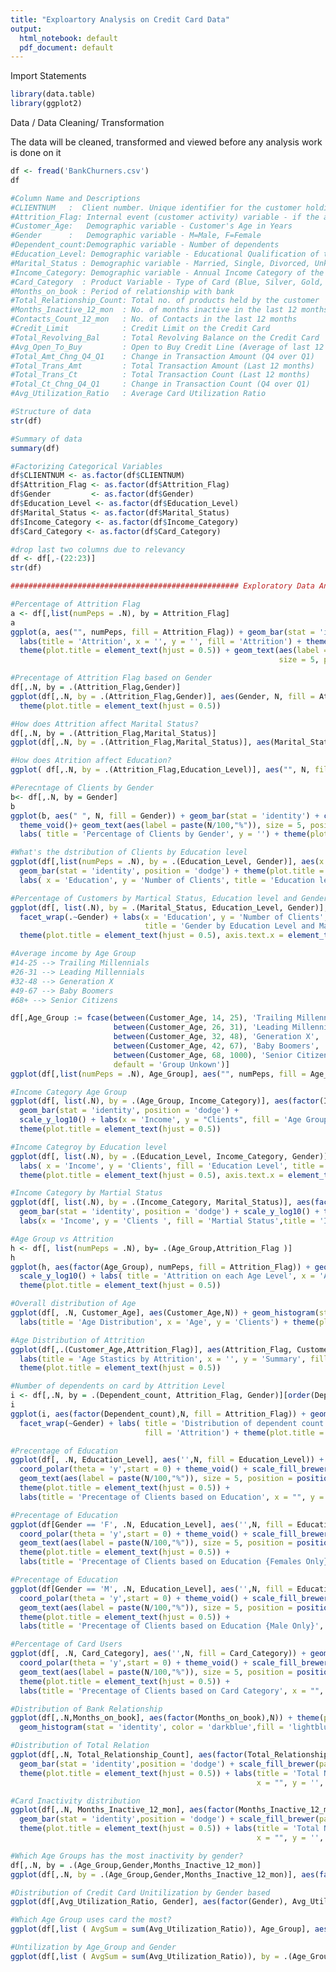 ```yaml
---
title: "Exploartory Analysis on Credit Card Data"
output:
  html_notebook: default
  pdf_document: default
---
```


Import Statements
```r
library(data.table)
library(ggplot2)
```
################################################### Data / Data Cleaning/ Transformation ########################################
The data will be cleaned, transformed and viewed before any analysis work is done on it 
```r
df <- fread('BankChurners.csv')
df
```
```r
#Column Name and Descriptions 
#CLIENTNUM   :  Client number. Unique identifier for the customer holding the account
#Attrition_Flag: Internal event (customer activity) variable - if the account is closed then 1 else 0
#Customer_Age:   Demographic variable - Customer's Age in Years
#Gender      :   Demographic variable - M=Male, F=Female
#Dependent_count:Demographic variable - Number of dependents
#Education_Level: Demographic variable - Educational Qualification of the account holder (example: high school, college #graduate, etc.)
#Marital_Status : Demographic variable - Married, Single, Divorced, Unknown
#Income_Category: Demographic variable - Annual Income Category of the account holder (< $40K, $40K - 60K, $60K - $80K, #$80K-$120K, > $120K, Unknown)
#Card_Category  : Product Variable - Type of Card (Blue, Silver, Gold, Platinum)
#Months_on_book : Period of relationship with bank
#Total_Relationship_Count: Total no. of products held by the customer
#Months_Inactive_12_mon  : No. of months inactive in the last 12 months
#Contacts_Count_12_mon   : No. of Contacts in the last 12 months
#Credit_Limit            : Credit Limit on the Credit Card
#Total_Revolving_Bal     : Total Revolving Balance on the Credit Card
#Avg_Open_To_Buy         : Open to Buy Credit Line (Average of last 12 months)
#Total_Amt_Chng_Q4_Q1    : Change in Transaction Amount (Q4 over Q1)
#Total_Trans_Amt         : Total Transaction Amount (Last 12 months)
#Total_Trans_Ct          : Total Transaction Count (Last 12 months)
#Total_Ct_Chng_Q4_Q1     : Change in Transaction Count (Q4 over Q1)
#Avg_Utilization_Ratio   : Average Card Utilization Ratio  

```



```r
#Structure of data
str(df)
```


```r
#Summary of data
summary(df)
```

```r
#Factorizing Categorical Variables
df$CLIENTNUM <- as.factor(df$CLIENTNUM)
df$Attrition_Flag <- as.factor(df$Attrition_Flag)
df$Gender         <- as.factor(df$Gender)
df$Education_Level <- as.factor(df$Education_Level)
df$Marital_Status <- as.factor(df$Marital_Status)
df$Income_Category <- as.factor(df$Income_Category)
df$Card_Category <- as.factor(df$Card_Category)
```


```r
#drop last two columns due to relevancy 
df <- df[,-(22:23)]
str(df)
```

```r
################################################### Exploratory Data Analysis #################################################

#Percentage of Attrition Flag 
a <- df[,list(numPeps = .N), by = Attrition_Flag]
a
ggplot(a, aes("", numPeps, fill = Attrition_Flag)) + geom_bar(stat = 'identity') + coord_polar(theta = 'y', start = 0) +
  labs(title = 'Attrition', x = '', y = '', fill = 'Attrition') + theme_void()+
  theme(plot.title = element_text(hjust = 0.5)) + geom_text(aes(label = paste(numPeps/100,"%")), 
                                                            size = 5, position = position_stack(vjust = 0.5))
```
```r
#Precentage of Attrition Flag based on Gender 
df[,.N, by = .(Attrition_Flag,Gender)]
ggplot(df[,.N, by = .(Attrition_Flag,Gender)], aes(Gender, N, fill = Attrition_Flag)) + geom_bar(stat = 'identity',position = 'dodge') + labs(title = 'Attrition Flag based on Gender', x = 'Gender', y = '# of Clients', fill = 'Attrition') + 
  theme(plot.title = element_text(hjust = 0.5))
```
```r
#How does Attrition affect Marital Status?
df[,.N, by = .(Attrition_Flag,Marital_Status)]
ggplot(df[,.N, by = .(Attrition_Flag,Marital_Status)], aes(Marital_Status,N, fill = Attrition_Flag)) + geom_bar(stat = 'identity',position = 'dodge') + labs(title = 'Attrition Flag based on Martial Status', x = 'Marital Status', y = '# of Clients', fill = 'Attrition')  + theme(plot.title = element_text(hjust = 0.5))
```

```r
#How does Atrition affect Education?
ggplot( df[,.N, by = .(Attrition_Flag,Education_Level)], aes("", N, fill = Education_Level)) +  geom_bar(stat = 'identity', position = 'dodge') + scale_fill_brewer(palette = 'BrBG') + scale_y_log10() + theme(plot.title = element_text(hjust = 0.5)) + facet_wrap(~Attrition_Flag) + labs( title = 'Attrition By Education Level', x = 'Attrition', y = '# of Clients')
```


```r
#Perecntage of Clients by Gender
b<- df[,.N, by = Gender]
b 
ggplot(b, aes(" ", N, fill = Gender)) + geom_bar(stat = 'identity') + coord_polar(theta = 'y', start = 0) + 
  theme_void()+ geom_text(aes(label = paste(N/100,"%")), size = 5, position = position_stack(vjust = 0.5))+ 
  labs( title = 'Percentage of Clients by Gender', y = '') + theme(plot.title = element_text(hjust = 0.5))
```

```r
#What's the dstribution of Clients by Education level
ggplot(df[,list(numPeps = .N), by = .(Education_Level, Gender)], aes(x = factor(Education_Level), y = numPeps, fill = Gender)) +
  geom_bar(stat = 'identity', position = 'dodge') + theme(plot.title = element_text(hjust = 0.5)) +
  labs( x = 'Education', y = 'Number of Clients', title = 'Education level  by Gender', fill = 'Gender')
```

```r
#Percentage of Customers by Martical Status, Education level and Gender
ggplot(df[, list(.N), by = .(Marital_Status, Education_Level, Gender)], aes(factor(Education_Level), N, fill = Marital_Status)) + geom_bar( stat = 'identity', position = 'dodge') +
  facet_wrap(.~Gender) + labs(x = 'Education', y = 'Number of Clients', fill = 'Martial Status',
                              title = 'Gender by Education Level and Marital Status') +
  theme(plot.title = element_text(hjust = 0.5), axis.text.x = element_text(angle = 90))
```

```r
#Average income by Age Group 
#14-25 --> Trailing Millennials
#26-31 --> Leading Millennials
#32-48 --> Generation X 
#49-67 --> Baby Boomers
#68+ --> Senior Citizens 

df[,Age_Group := fcase(between(Customer_Age, 14, 25), 'Trailing Millennials',
                       between(Customer_Age, 26, 31), 'Leading Millennials',
                       between(Customer_Age, 32, 48), 'Generation X',
                       between(Customer_Age, 42, 67), 'Baby Boomers',
                       between(Customer_Age, 68, 1000), 'Senior Citizens ',
                       default = 'Group Unkown')]
ggplot(df[,list(numPeps = .N), Age_Group], aes("", numPeps, fill = Age_Group)) + geom_bar(stat = 'identity', width = 5) + coord_polar(theta = 'y', start = 0) + labs(title = 'Age Group', x = '', y = '', fill = 'Attrition') + theme_void()+ scale_fill_brewer(palette ='BrBG') +theme(plot.title = element_text(hjust = 0.5)) + geom_text(aes(label = paste(numPeps/100,"%")), size = 5, position = position_stack(vjust = 0.5))
```

```r
#Income Category Age Group
ggplot(df[, list(.N), by = .(Age_Group, Income_Category)], aes(factor(Income_Category), N, fill = Age_Group)) +
  geom_bar(stat = 'identity', position = 'dodge') + 
  scale_y_log10() + labs(x = 'Income', y = "Clients", fill = 'Age Group', title = 'Income by Age Groups') + 
  theme(plot.title = element_text(hjust = 0.5))
```

```r
#Income Categroy by Education level 
ggplot(df[, list(.N), by = .(Education_Level, Income_Category, Gender)], aes(factor(Income_Category), N, fill =Education_Level)) + geom_col(width = 0.8 ,position = position_dodge()) + scale_y_log10() + facet_wrap(~Gender) + 
  labs( x = 'Income', y = 'Clients', fill = 'Education Level', title = 'Income Level by Education based on Gender') +
  theme(plot.title = element_text(hjust = 0.5), axis.text.x = element_text(angle = 90))

```

```r
#Income Category by Martial Status
ggplot(df[, list(.N), by = .(Income_Category, Marital_Status)], aes(factor(Income_Category),N, fill = Marital_Status)) +
  geom_bar(stat = 'identity', position = 'dodge') + scale_y_log10() + theme(plot.title = element_text(hjust = 0.5)) + 
  labs(x = 'Income', y = 'Clients ', fill = 'Martial Status',title = 'Income Catergory by Marital Status ')
```

```r
#Age Group vs Attrition 
h <- df[, list(numPeps = .N), by= .(Age_Group,Attrition_Flag )]
h
ggplot(h, aes(factor(Age_Group), numPeps, fill = Attrition_Flag)) + geom_bar(stat = 'identity', position = 'dodge') + 
  scale_y_log10() + labs( title = 'Attrition on each Age Level', x = 'Age Group', y = 'Clients', fill = 'Attrition') +
  theme(plot.title = element_text(hjust = 0.5))
```

```r
#Overall distribution of Age
ggplot(df[, .N, Customer_Age], aes(Customer_Age,N)) + geom_histogram(stat = 'identity', binwidth = 10) + 
  labs(title = 'Age Distribution', x = 'Age', y = 'Clients') + theme(plot.title = element_text(hjust = 0.5))

```


```r
#Age Distribution of Attrition 
ggplot(df[,.(Customer_Age,Attrition_Flag)], aes(Attrition_Flag, Customer_Age, fill = Attrition_Flag)) + geom_boxplot() +
  labs(title = 'Age Stastics by Attrition', x = '', y = 'Summary', fill = 'Attrition') + 
  theme(plot.title = element_text(hjust = 0.5))
```

```r
#Number of dependents on card by Attrition Level
i <- df[,.N, by = .(Dependent_count, Attrition_Flag, Gender)][order(Dependent_count)]
i
ggplot(i, aes(factor(Dependent_count),N, fill = Attrition_Flag)) + geom_bar( stat = 'identity', position = 'dodge') +
  facet_wrap(~Gender) + labs( title = 'Distribution of dependent count based on Gender', x = 'Dependents',y = 'Number of People', 
                              fill = 'Attrition') + theme(plot.title = element_text(hjust = 0.5))
```


```r
#Precentage of Education 
ggplot(df[, .N, Education_Level], aes('',N, fill = Education_Level)) + geom_bar(stat = 'identity') + 
  coord_polar(theta = 'y',start = 0) + theme_void() + scale_fill_brewer(palette = 'Dark2') + 
  geom_text(aes(label = paste(N/100,"%")), size = 5, position = position_stack(vjust = 0.5)) + 
  theme(plot.title = element_text(hjust = 0.5)) +
  labs(title = 'Precentage of Clients based on Education', x = "", y = '', fill = 'Education Level') 

```


```r
#Precentage of Education 
ggplot(df[Gender == 'F', .N, Education_Level], aes('',N, fill = Education_Level)) + geom_bar(stat = 'identity') + 
  coord_polar(theta = 'y',start = 0) + theme_void() + scale_fill_brewer(palette = 'Dark2') + 
  geom_text(aes(label = paste(N/100,"%")), size = 5, position = position_stack(vjust = 0.5)) + 
  theme(plot.title = element_text(hjust = 0.5)) +
  labs(title = 'Precentage of Clients based on Education {Females Only}', x = "", y = '', fill = 'Education Level') 

```



```r
#Precentage of Education 
ggplot(df[Gender == 'M', .N, Education_Level], aes('',N, fill = Education_Level)) + geom_bar(stat = 'identity') + 
  coord_polar(theta = 'y',start = 0) + theme_void() + scale_fill_brewer(palette = 'Dark2') + 
  geom_text(aes(label = paste(N/100,"%")), size = 5, position = position_stack(vjust = 0.5)) + 
  theme(plot.title = element_text(hjust = 0.5)) +
  labs(title = 'Precentage of Clients based on Education {Male Only}', x = "", y = '', fill = 'Education Level')
```



```r
#Percentage of Card Users 
ggplot(df[, .N, Card_Category], aes('',N, fill = Card_Category)) + geom_bar(stat = 'identity') + 
  coord_polar(theta = 'y',start = 0) + theme_void() + scale_fill_brewer(palette = 'BrBG') + 
  geom_text(aes(label = paste(N/100,"%")), size = 5, position = position_stack(vjust = 0.5)) + 
  theme(plot.title = element_text(hjust = 0.5)) +
  labs(title = 'Precentage of Clients based on Card Category', x = "", y = '', fill = 'Card Type') 
```


```r
#Distribution of Bank Relationship  
ggplot(df[,.N,Months_on_book], aes(factor(Months_on_book),N)) + theme(plot.title = element_text(hjust = 0.5)) +
  geom_histogram(stat = 'identity', color = 'darkblue',fill = 'lightblue', bins = 10) + labs( title = 'Distribution of Bank Relation', x = 'Relations') 
```

```r
#Distribution of Total Relation
ggplot(df[,.N, Total_Relationship_Count], aes(factor(Total_Relationship_Count),N, fill = factor(Total_Relationship_Count))) + 
  geom_bar(stat = 'identity',position = 'dodge') + scale_fill_brewer(palette = 'RdBu') + 
  theme(plot.title = element_text(hjust = 0.5)) + labs(title = 'Total Number of Products with Bank', 
                                                       x = "", y = '', fill = 'Production') 
```

```r
#Card Inactivity distribution 
ggplot(df[,.N, Months_Inactive_12_mon], aes(factor(Months_Inactive_12_mon),N, fill = factor(Months_Inactive_12_mon))) + 
  geom_bar(stat = 'identity',position = 'dodge') + scale_fill_brewer(palette = 'RdBu') + scale_y_log10() +
  theme(plot.title = element_text(hjust = 0.5)) + labs(title = 'Total Number of Products with Bank', 
                                                       x = "", y = '', fill = 'Inactivity Months')
```


```r
#Which Age Groups has the most inactivity by gender? 
df[,.N, by = .(Age_Group,Gender,Months_Inactive_12_mon)] 
ggplot(df[,.N, by = .(Age_Group,Gender,Months_Inactive_12_mon)], aes(factor(Months_Inactive_12_mon), N, col = Gender, size = N)) + geom_point() + facet_wrap(~Age_Group) + scale_y_log10() + labs(title = 'Credit Card Inactivity by gender based on demographics', x = 'Inactive Months' , y = '',size = 'Clients') + theme(plot.title = element_text(hjust = 0.5))
```

```r
#Distribution of Credit Card Unitilization by Gender based
ggplot(df[,Avg_Utilization_Ratio, Gender], aes(factor(Gender), Avg_Utilization_Ratio)) + geom_boxplot(fill = 'lightblue') + labs(title = 'Card Utiliztion by Gender', x = 'Gender', y = 'Utilization_Ratio') + theme(plot.title = element_text(hjust = 0.5))
```


```r
#Which Age Group uses card the most?
ggplot(df[,list ( AvgSum = sum(Avg_Utilization_Ratio)), Age_Group], aes(factor(Age_Group), AvgSum)) + geom_bar(stat = 'identity', fill = 'lightblue') + labs(title = 'Card Utiliztion by Age Group', x = 'Age Group', y = 'Utilization_Ratio') + theme(plot.title = element_text(hjust = 0.5)) + geom_text(aes(label = paste(AvgSum/100,"%")), size = 5, position = position_stack(vjust = 0.5))
```


```r
#Untilization by Age_Group and Gender
ggplot(df[,list ( AvgSum = sum(Avg_Utilization_Ratio)), by = .(Age_Group,Gender)], aes(factor(Age_Group), AvgSum, fill = Gender)) + geom_bar(stat = 'identity') + labs(title = 'Card Utiliztion by Age Group & Gender', x = 'Age_Group', y = 'Utilization_Ratio') + theme(plot.title = element_text(hjust = 0.5), axis.text.x = element_text(angle = 90)) + facet_wrap(~Gender) 
```


















































